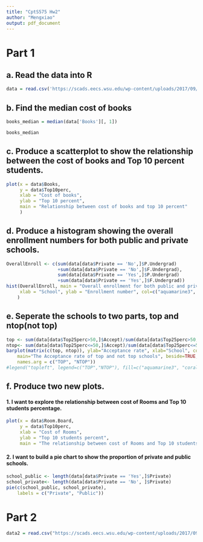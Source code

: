 ```yaml
---
title: "CptS575 Hw2"
author: "Mengxiao"
output: pdf_document
---
```


# Part 1

## a. Read the data into R

```r
data = read.csv('https://scads.eecs.wsu.edu/wp-content/uploads/2017/09/College.csv')
```

## b. Find the median cost of books

```r
books_median = median(data['Books'][, 1])
```

```r
books_median
```

## c. Produce a scatterplot to show the relationship between the cost of books and Top 10 percent students.

```r
plot(x = data$Books,
     y = data$Top10perc,
     xlab = "Cost of books",
     ylab = "Top 10 percent",
     main = "Relationship between cost of books and top 10 percent"
     )
```

## d. Produce a histogram showing the overall enrollment numbers for both public and private schools.

```r
OverallEnroll <- c(sum(data[data$Private == 'No',]$P.Undergrad)
                   +sum(data[data$Private == 'No',]$F.Undergrad),
                   sum(data[data$Private == 'Yes',]$P.Undergrad)
                   +sum(data[data$Private == 'Yes',]$F.Undergrad))
hist(OverallEnroll, main = "Overall enrollment for both public and private school",
     xlab = "School", ylab = "Enrollment number", col=c("aquamarine3", "coral"),
    )
```

## e. Seperate the schools to two parts, top and ntop(not top)

```r
top <- sum(data[data$Top25perc>50,]$Accept)/sum(data[data$Top25perc>50,]$Apps)
ntop<- sum(data[data$Top25perc<=50,]$Accept)/sum(data[data$Top25perc<=50,]$Apps)
barplot(matrix(c(top, ntop)), ylab="Acceptance rate", xlab="School", col=c("aquamarine3", "coral"),
    main="The Acceptance rate of top and not top schools", beside=TRUE, width=0.2,
    names.arg = c("TOP", "NTOP"))
#legend("topleft", legend=c("TOP","NTOP"), fill=c("aquamarine3", "coral"))
```

## f. Produce two new plots.

#### 1. I want to explore the relationship between cost of Rooms and Top 10 students percentage.

```r
plot(x = data$Room.Board,
     y = data$Top10perc,
     xlab = "Cost of Rooms",
     ylab = "Top 10 students percent",
     main = "The relationship between cost of Rooms and Top 10 students percent")
```

#### 2. I want to build a pie chart to show the proportion of private and public schools.

```r
school_public <- length(data[data$Private == 'Yes',]$Private)
school_private<- length(data[data$Private == 'No', ]$Private)
pie(c(school_public, school_private),
    labels = c("Private", "Public"))
```

# Part 2
```r
data2 = read.csv("https://scads.eecs.wsu.edu/wp-content/uploads/2017/09/Auto.csv")
```

